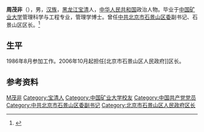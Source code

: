 '''周茂非'''（{{bd|1963年|4月|catIdx=Zhou,周}}），男，[[汉族|汉族]]，[[黑龙江省|黑龙江]][[宝清县|宝清]]人，[[中华人民共和国|中华人民共和国]]政治人物。毕业于[[中国矿业大学|中国矿业大学]]管理科学与工程专业，管理学博士。曾任[[中共北京市石景山区委|中共北京市石景山区委]]副书记、石景山区区长。<ref>{{Cite web|title=周茂非|url=http://www.bciifa.org.cn/mobile/?teamshow/id/1.html|access-date=2021-10-09|work=北京文化产业投融资协会|archive-date=2021-10-09|archive-url=https://web.archive.org/web/20211009140837/http://www.bciifa.org.cn/mobile/?teamshow%2Fid%2F1.html|dead-url=no}}</ref>

== 生平 ==
1986年8月参加工作。2006年10月起担任[北京市石景山区人民政府]]区长。

== 参考资料 ==
{{reflist}}

{{start box}}
{{s-gov|prc}}
{{s-before|[[侯玉兰|侯玉兰]]}}
{{s-title|[[北京市石景山区人民政府|北京市石景山区人民政府]]区长|2006年10月－2011年2月}}
{{s-after|[[夏林茂|夏林茂]]}}
{{end box}}

{{Authority control}}
{{DEFAULTSORT:Zhou周}}
[[Category:周姓|M茂非]]
[[Category:宝清人|Category:宝清人]]
[[Category:中国矿业大学校友|Category:中国矿业大学校友]]
[[Category:中国共产党党员|Category:中国共产党党员]]
[[Category:中共北京市石景山区委副书记|Category:中共北京市石景山区委副书记]]
[[Category:北京市石景山区人民政府区长|Category:北京市石景山区人民政府区长]]